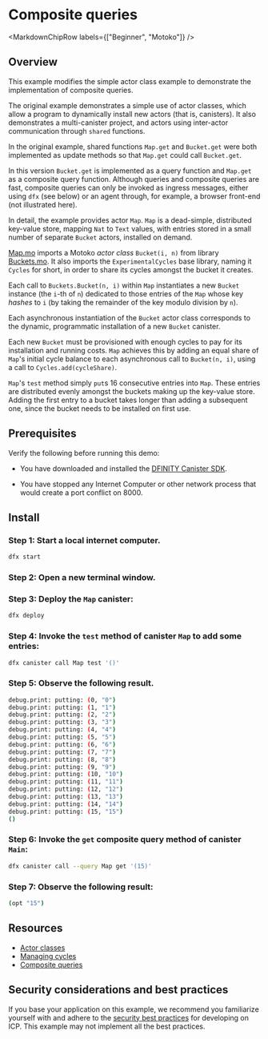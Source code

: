 
# Composite queries

<MarkdownChipRow labels={["Beginner", "Motoko"]} />

## Overview

This example modifies the simple actor class example to demonstrate the implementation of composite queries.

The original example demonstrates a simple use of actor classes, which allow a program to dynamically install new actors (that is, canisters). It also demonstrates a multi-canister project, and actors using inter-actor communication through `shared` functions.

In the original example, shared functions `Map.get` and `Bucket.get` were both implemented as
update methods so that `Map.get` could call `Bucket.get`.

In this version `Bucket.get` is implemented as a query function and `Map.get` as a composite query function.
Although queries and composite queries are fast, composite queries can only be invoked as ingress messages, either
using `dfx` (see below) or an agent through, for example, a browser front-end (not illustrated here).

In detail, the example provides actor `Map`.
`Map` is a dead-simple, distributed key-value store, mapping `Nat` to `Text` values, with entries stored in a small number of separate `Bucket` actors, installed on demand.

[Map.mo](./src/map/Map.mo) imports a Motoko _actor class_ `Bucket(i, n)`
from library [Buckets.mo](./src/map/Buckets.mo).
It also imports the `ExperimentalCycles` base library, naming it `Cycles` for short, in order to share its cycles amongst the bucket it creates.

Each call to `Buckets.Bucket(n, i)` within `Map` instantiates a new `Bucket` instance (the `i`-th of `n`) dedicated to those entries of the `Map` whose key _hashes_ to `i` (by taking the remainder of the key modulo division by `n`).

Each asynchronous instantiation of the `Bucket` actor class corresponds to the dynamic, programmatic installation of a new `Bucket` canister.

Each new `Bucket` must be provisioned with enough cycles to pay for its installation and running costs.
`Map` achieves this by adding an equal share of `Map`'s initial cycle balance to each asynchronous call to `Bucket(n, i)`, using a call to `Cycles.add(cycleShare)`.

`Map`'s `test` method simply `put`s 16 consecutive entries into `Map`. These entries are distributed evenly amongst the buckets making up the key-value store. Adding the first entry to a bucket takes longer than adding a subsequent one, since the bucket needs to be installed on first use.

## Prerequisites

Verify the following before running this demo:

*  You have downloaded and installed the
   [DFINITY Canister SDK](https://sdk.dfinity.org).

*  You have stopped any Internet Computer or other network process that would
   create a port conflict on 8000.

## Install

### Step 1: Start a local internet computer.

```bash
dfx start
```

### Step 2: Open a new terminal window.

### Step 3: Deploy the `Map` canister:

```bash
dfx deploy
```

### Step 4: Invoke the `test` method of canister `Map` to add some entries:

```bash
dfx canister call Map test '()'
```

### Step 5: Observe the following result.

```bash
debug.print: putting: (0, "0")
debug.print: putting: (1, "1")
debug.print: putting: (2, "2")
debug.print: putting: (3, "3")
debug.print: putting: (4, "4")
debug.print: putting: (5, "5")
debug.print: putting: (6, "6")
debug.print: putting: (7, "7")
debug.print: putting: (8, "8")
debug.print: putting: (9, "9")
debug.print: putting: (10, "10")
debug.print: putting: (11, "11")
debug.print: putting: (12, "12")
debug.print: putting: (13, "13")
debug.print: putting: (14, "14")
debug.print: putting: (15, "15")
()
```

### Step 6: Invoke the `get` composite query method of canister `Main`:

```bash
dfx canister call --query Map get '(15)'
```

### Step 7: Observe the following result:

```bash
(opt "15")
```

## Resources

- [Actor classes](https://internetcomputer.org/docs/current/motoko/main/actor-classes)
- [Managing cycles](https://internetcomputer.org/docs/current/motoko/main/cycles)
- [Composite queries](https://internetcomputer.org/docs/current/motoko/main/actors-async#composite-query-functions)

## Security considerations and best practices

If you base your application on this example, we recommend you familiarize yourself with and adhere to the [security best practices](https://internetcomputer.org/docs/current/references/security/) for developing on ICP. This example may not implement all the best practices.
